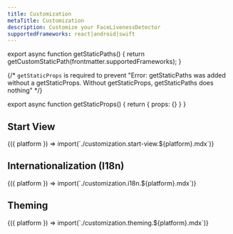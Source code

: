 ```yaml
---
title: Customization
metaTitle: Customization
description: Customize your FaceLivenessDetector
supportedFrameworks: react|android|swift
---
```



export async function getStaticPaths() {
  return getCustomStaticPath(frontmatter.supportedFrameworks);
}

{/*  `getStaticProps` is required to prevent "Error: getStaticPaths was added without a getStaticProps. Without getStaticProps, getStaticPaths does nothing" */}

export async function getStaticProps() {
  return { props: {} }
}

## Start View

<Fragment>
  {({ platform }) => import(`./customization.start-view.${platform}.mdx`)}
</Fragment>

## Internationalization (I18n)

<Fragment>
  {({ platform }) => import(`./customization.i18n.${platform}.mdx`)}
</Fragment>

## Theming

<Fragment>
  {({ platform }) => import(`./customization.theming.${platform}.mdx`)}
</Fragment>
